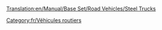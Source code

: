 [[Translation:en/Manual/Base Set/Road Vehicles/Steel Trucks]]

{{fr/Vehicule routier|nom      = Camion d'acier Balogh
  |img      = Balogh_Steel_Truck.png
  |prix     = 4 592£ (9 184$)
  |vitesse  = 48 km/h (30 mph)
  |annualite= 421£ (842$)
  |design   = 1936
  |vie      = 15
  |capacite = 15 tonnes d'acier
}}
{{fr/Vehicule routier|nom      = Camion d'acier Uhl
  |img      = Uhl_Steel_Truck.png
  |prix     = 5 535£ (11 070$)
  |vitesse  = 88 km/h (55 mph)
  |annualite= 787£ (1 574$)
  |design   = 1978
  |vie      = 15
  |capacite = 18 tonnes d'acier
}}
{{fr/Vehicule routier|nom      = Camion d'acier Kelling
  |img      = Kelling_Steel_Truck.png
  |prix     = 5 945£ (11 890$)
  |vitesse  = 112 km/h (70 mph)
  |annualite= 1 125£ (2 250$)
  |design   = 2007
  |vie      = 15
  |capacite = 20 tonnes d'acier
}}

[[Category:fr/Véhicules routiers]]